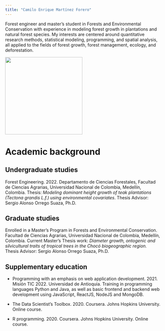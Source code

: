 ```yaml
---
title: "Camilo Enrique Martínez Forero"
---
```


::: justify
Forest engineer and master's student in Forests and Environmental Conservation with experience in modeling forest growth in plantations and natural forest species. My interests are centered around quantitative research methods, statistical modeling, programming, and spatial analysis, all applied to the fields of forest growth, forest management, ecology, and deforestation.
:::

![](Images/Profile.png){fig-align="center" width="250"}

# Academic background

## Undergraduate studies

::: justify
Forest Engineering. 2022. Departamento de Ciencias Forestales, Facultad de Ciencias Agrarias, Universidad Nacional de Colombia, Medellín, Colombia. Thesis: *Modeling dominant height growth of teak plantations (Tectona grandis L.f.) using environmental covariates*. Thesis Advisor: Sergio Alonso Orrego Suaza, Ph.D.
:::

## Graduate studies

::: justify
Enrolled in a Master's Program in Forests and Environmental Conservation. Facultad de Ciencias Agrarias, Universidad Nacional de Colombia, Medellín, Colombia. Current Master's Thesis work: *Diameter growth, ontogenic and silvicultural traits of tropical trees in the Chocó biogeographic region.* Thesis Advisor: Sergio Alonso Orrego Suaza, Ph.D.
:::

## Supplementary education

::: justify
-   Programming with an emphasis on web application development. 2021. Misión TIC 2022. Universidad de Antioquia. Training in programming languages Python and Java, as well as basic frontend and backend web development using JavaScript, ReactJS, NodeJS and MongoDB.

-   The Data Scientist's Toolbox. 2020. Coursera. Johns Hopkins University. Online course.

-   R programming. 2020. Coursera. Johns Hopkins University. Online course.
:::
